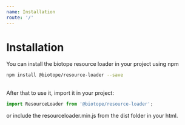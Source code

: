 ```yaml
---
name: Installation
route: '/'
---
```


# Installation
You can install the biotope resource loader in your project using npm
```bash
npm install @biotope/resource-loader --save
```
<br/>
After that to use it, import it in your project:

```js
import ResourceLoader from '@biotope/resource-loader';
```

or include the resourceloader.min.js from the dist folder in your html.
